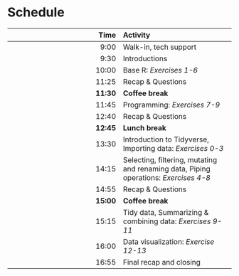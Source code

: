 # Schedule

| Time | Activity |
|---:|:---|
| 9:00 | Walk-in, tech support |
| 9:30 | Introductions |
| 10:00 | Base R: _Exercises 1-6_ |
| 11:25 | Recap & Questions |
| **11:30** | **Coffee break** |
| 11:45 | Programming: _Exercises 7-9_ |
| 12:40 | Recap & Questions |
| **12:45** | **Lunch break** |
| 13:30 | Introduction to Tidyverse, Importing data: _Exercises 0-3_ |
| 14:15 | Selecting, filtering, mutating and renaming data, Piping operations: _Exercises 4-8_ |
| 14:55 | Recap & Questions |
| **15:00** | **Coffee break** |
| 15:15 | Tidy data, Summarizing & combining data: _Exercises 9-11_ |
| 16:00 | Data visualization: _Exercise 12-13_ |
| 16:55 | Final recap and closing |